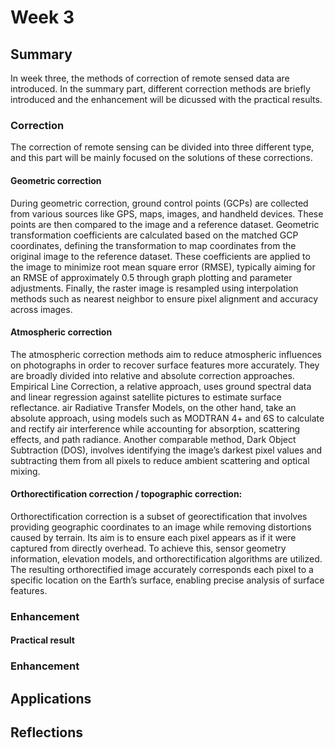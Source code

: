 # Week 3

## Summary
In week three, the methods of correction of remote sensed data are introduced. In the summary part, different correction methods are briefly introduced and the enhancement will be dicussed with the practical results.

### Correction

The correction of remote sensing can be divided into three different type, and this part will be mainly focused on the solutions of these corrections.

#### Geometric correction

During geometric correction, ground control points (GCPs) are collected from various sources like GPS, maps, images, and handheld devices. These points are then compared to the image and a reference dataset. Geometric transformation coefficients are calculated based on the matched GCP coordinates, defining the transformation to map coordinates from the original image to the reference dataset. These coefficients are applied to the image to minimize root mean square error (RMSE), typically aiming for an RMSE of approximately 0.5 through graph plotting and parameter adjustments. Finally, the raster image is resampled using interpolation methods such as nearest neighbor to ensure pixel alignment and accuracy across images. 

#### Atmospheric correction

The atmospheric correction methods aim to reduce atmospheric influences on photographs in order to recover surface features more accurately. They are broadly divided into relative and absolute correction approaches. Empirical Line Correction, a relative approach, uses ground spectral data and linear regression against satellite pictures to estimate surface reflectance. air Radiative Transfer Models, on the other hand, take an absolute approach, using models such as MODTRAN 4+ and 6S to calculate and rectify air interference while accounting for absorption, scattering effects, and path radiance. Another comparable method, Dark Object Subtraction (DOS), involves identifying the image's darkest pixel values and subtracting them from all pixels to reduce ambient scattering and optical mixing.

#### Orthorectification correction / topographic correction:
Orthorectification correction is a subset of georectification that involves providing geographic coordinates to an image while removing distortions caused by terrain.   Its aim is to ensure each pixel appears as if it were captured from directly overhead.   To achieve this, sensor geometry information, elevation models, and orthorectification algorithms are utilized.   The resulting orthorectified image accurately corresponds each pixel to a specific location on the Earth's surface, enabling precise analysis of surface features.

### Enhancement

#### Practical result

### Enhancement

## Applications

## Reflections
